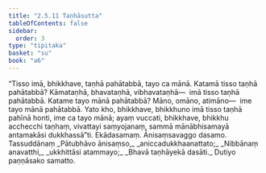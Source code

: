 ```yaml
---
title: "2.5.11 Taṇhāsutta"
tableOfContents: false
sidebar:
  order: 3
type: "tipitaka"
basket: "su"
book: "a6"
---
```



<DynamicBreadcrumb />

<Division number="106" book="a6">

<Paragraph number="736" book="a6">
“Tisso imā, bhikkhave, taṇhā pahātabbā, tayo ca mānā. Katamā tisso taṇhā pahātabbā? Kāmataṇhā, bhavataṇhā, vibhavataṇhā—  imā tisso taṇhā pahātabbā. Katame tayo mānā pahātabbā? Māno, omāno, atimāno—  ime tayo mānā pahātabbā. Yato kho, bhikkhave, bhikkhuno imā tisso taṇhā pahīnā honti, ime ca tayo mānā; ayaṃ vuccati, bhikkhave, bhikkhu acchecchi taṇhaṃ, vivattayi saṃyojanaṃ, sammā mānābhisamayā antamakāsi dukkhassā”ti.

</Paragraph>
</Division>

<Paragraph number="737" type="center" book="a6">
Ekādasamaṃ.



</Paragraph>

<Paragraph number="738" type="center" book="a6">
Ānisaṃsavaggo dasamo.



</Paragraph>

<Paragraph number="739" type="center" book="a6">
Tassuddānaṃ


</Paragraph>

<Paragraph number="740" type="verses" book="a6">
_Pātubhāvo ānisaṃso,_  
_aniccadukkhaanattato;_  
_Nibbānaṃ anavatthi,_  
_ukkhittāsi atammayo;_  
_Bhavā taṇhāyekā dasāti._  


</Paragraph>

<Paragraph number="741" type="center" book="a6">
Dutiyo paṇṇāsako samatto.
</Paragraph>
